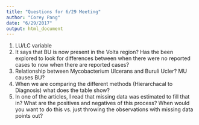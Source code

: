 ```yaml
---
title: "Questions for 6/29 Meeting"
author: "Corey Pang"
date: "6/29/2017"
output: html_document
---
```


1. LU/LC variable
2. It says that BU is now present in the Volta region? Has the been explored to look for differences between when there were no reported cases to now when there are reported cases?
3. Relationship between Mycobacterium Ulcerans and Buruli Ucler? MU causes BU?
4. When we are comparing the different methods (Hierarchacal to Diagnosis) what does the table show? 
5. In one of the articles, I read that missing data was estimated to fill that in? What are the positives and negatives of this process? When would you want to do this vs. just throwing the observations with missing data points out?

